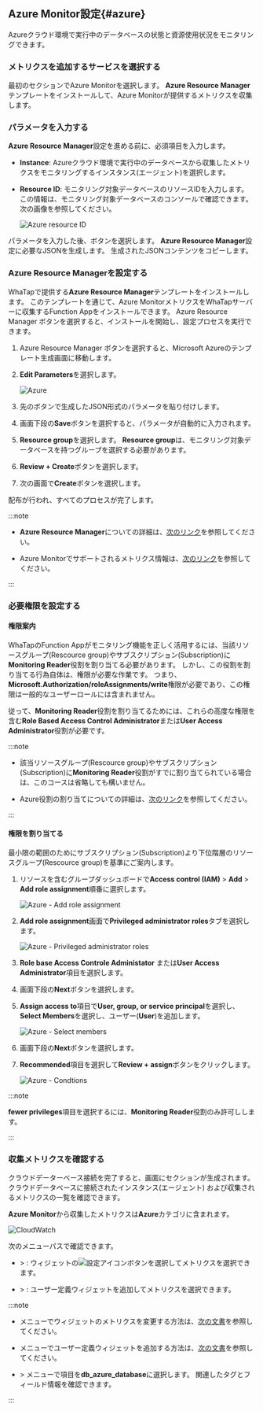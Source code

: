 ## Azure Monitor設定{#azure}

Azureクラウド環境で実行中のデータベースの状態と資源使用状況をモニタリングできます。

### メトリクスを追加するサービスを選択する

<ImgLang img="db-cloudsettings-select-service-azure.png" desc="Azure" />

最初のセクションで<UI>Azure Monitor</UI>を選択します。 **Azure Resource Manager**テンプレートをインストールして、Azure Monitorが提供するメトリクスを収集します。

### パラメータを入力する

**Azure Resource Manager**設定を進める前に、必須項目を入力します。

<ImgLang img="db-cloudsettings-azure-input-parameters.png" desc="Azure parameter" />

- **Instance**: Azureクラウド環境で実行中のデータベースから収集したメトリクスをモニタリングするインスタンス(エージェント)を選択します。

- **Resource ID**: モニタリング対象データベースのリソースIDを入力します。 この情報は、モニタリング対象データベースのコンソールで確認できます。 次の画像を参照してください。

  ![Azure resource ID](/img/db-cloudsettings-azure-resourceid.png)

パラメータを入力した後、<Cmdname sid="BTN08639" className="uitext" />ボタンを選択します。 **Azure Resource Manager**設定に必要なJSONを生成します。 生成されたJSONコンテンツをコピーします。

### Azure Resource Managerを設定する

WhaTapで提供する**Azure Resource Manager**テンプレートをインストールします。 このテンプレートを通じて、Azure MonitorメトリクスをWhaTapサーバーに収集するFunction Appをインストールできます。 <UI>Azure Resource Manager</UI> <Cmdname sid="setting" className="uitext" />ボタンを選択すると、インストールを開始し、設定プロセスを実行できます。

<ImgLang img="db-cloudsettings-set-resource-manager.png" desc="Azure Resource Manager" />

1. <UI>Azure Resource Manager</UI> <Cmdname sid="setting" className="uitext" />ボタンを選択すると、Microsoft Azureのテンプレート生成画面に移動します。

2. **Edit Parameters**を選択します。

   ![Azure](/img/db-cloudsettings-azure-template.png)

3. 先の<Cmdname sid="BTN08639" className="uitext" />ボタンで生成したJSON形式のパラメータを貼り付けします。

   <ImgLang img="db-cloudsettings-azure-edit-parameters.png" desc="Edit parameters" />

4. 画面下段の**Save**ボタンを選択すると、パラメータが自動的に入力されます。

5. **Resource group**を選択します。 **Resource group**は、モニタリング対象データベースを持つグループを選択する必要があります。

   <ImgLang img="db-cloudsettings-azure-project-details.png" desc="Azure" />

6. **Review \+ Create**ボタンを選択します。

7. 次の画面で**Create**ボタンを選択します。

配布が行われ、すべてのプロセスが完了します。

:::note

- **Azure Resource Manager**についての詳細は、[次のリンク](https://learn.microsoft.com/azure/azure-resource-manager/management/overview)を参照してください。

- Azure Monitorでサポートされるメトリクス情報は、[次のリンク](https://learn.microsoft.com/azure/azure-monitor/reference/metrics-index)を参照してください。

:::

### 必要権限を設定する

#### 権限案内

WhaTapのFunction Appがモニタリング機能を正しく活用するには、当該リソースグループ(Rescource group)やサブスクリプション(Subscription)に**Monitoring Reader**役割を割り当てる必要があります。 しかし、この役割を割り当てる行為自体は、権限が必要な作業です。 つまり、**Microsoft.Authorization/roleAssignments/write**権限が必要であり、この権限は一般的なユーザーロールには含まれません。

従って、**Monitoring Reader**役割を割り当てるためには、これらの高度な権限を含む**Role Based Access Control Administrator**または**User Access Administrator**役割が必要です。

:::note

- 該当リソースグループ(Rescource group)やサブスクリプション(Subscription)に**Monitoring Reader**役割がすでに割り当てられている場合は、このコースは省略しても構いません。

- Azure役割の割り当てについての詳細は、[次のリンク](https://learn.microsoft.com/azure/role-based-access-control/role-assignments-portal#prerequisites)を参照してください。

:::

#### 権限を割り当てる

最小限の範囲のためにサブスクリプション(Subscription)より下位階層のリソースグループ(Rescource group)を基準にご案内します。

1. リソースを含むグループダッシュボードで**Access control (IAM)** &gt; **Add** &gt; **Add role assignment**順番に選択します。

   ![Azure - Add role assignment](/img/db-cloudsettings-azure-add-role.png)

2. **Add role assignment**画面で**Privileged administrator roles**タブを選択します。

   ![Azure - Privileged administrator roles](/img/db-cloudsettings-azure-assignment.png)

3. **Role base Access Controle Administator** または**User Access Administrator**項目を選択します。

4. 画面下段の**Next**ボタンを選択します。

5. **Assign access to**項目で**User, group, or service principal**を選択し、**Select Members**を選択し、ユーザー(**User**)を追加します。

   ![Azure - Select members](/img/db-cloudsettings-azure-assignment-user.png)

6. 画面下段の**Next**ボタンを選択します。

7. **Recommended**項目を選択して**Review + assign**ボタンをクリックします。

   ![Azure - Condtions](/img/db-cloudsettings-azure-conditions.png)

:::note

**fewer privileges**項目を選択するには、**Monitoring Reader**役割のみ許可しします。

:::

### 収集メトリクスを確認する

クラウドデーターベース接続を完了すると、画面に<Cmdname sid="TTL08633" className="uitext" />セクションが生成されます。 クラウドデータベースに接続されたインスタンス(エージェント) および収集されるメトリクスの一覧を確認できます。

<ImgLang img="db-cloudsettings-added-azure-cloud-services.png" desc="Cloud Services" />

**Azure Monitor**から収集したメトリクスは**Azure**カテゴリに含まれます。

![CloudWatch](/img/db-cloudsettings-check-metrics-category-aws.png)

次のメニューパスで確認できます。

- <Cmdname sid="side_dashboard" className="uitext" /> &gt; <Cmdname sid="side_dbMonitoring" className="uitext" />: ウィジェットの![設定アイコン](/img/ico-setting.svg)ボタンを選択してメトリクスを選択できます。

- <Cmdname sid="side_dashboard" className="uitext" /> &gt; <Cmdname sid="side_multiInstance" className="uitext" />: ユーザー定義ウィジェットを追加してメトリクスを選択できます。

:::note

- <Cmdname sid="side_dbMonitoring" className="uitext" />メニューでウィジェットのメトリクスを変更する方法は、[次の文書](instance-monitoring#selectmetrics)を参照してください。

- <Cmdname sid="side_multiInstance" className="uitext" />メニューでユーザー定義ウィジェットを追加する方法は、[次の文書](multi-instance-monitoring#customwidget)を参照してください。

- <Cmdname sid="side_analysis" className="uitext" /> &gt; <Cmdname sid="side_metricsSearch" className="uitext" />メニューで<Cmdname sid="category" className="uitext" />項目を**db_azure_database**に選択します。 関連したタグとフィールド情報を確認できます。

:::

